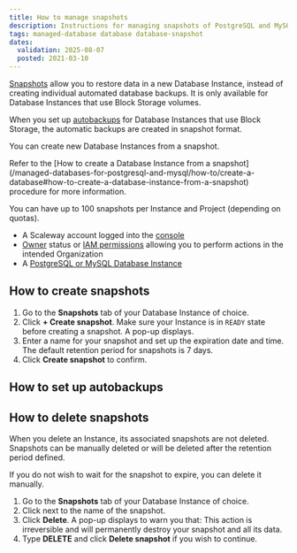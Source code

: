 ```yaml
---
title: How to manage snapshots
description: Instructions for managing snapshots of PostgreSQL and MySQL databases.
tags: managed-database database database-snapshot
dates:
  validation: 2025-08-07
  posted: 2021-03-10
---
```


[Snapshots](/managed-databases-for-postgresql-and-mysql/concepts/#database-snapshot) allow you to restore data in a new Database Instance, instead of creating individual automated database backups. It is only available for Database Instances that use Block Storage volumes.

When you set up [autobackups](/managed-databases-for-postgresql-and-mysql/how-to/manage-backups/) for Database Instances that use Block Storage, the automatic backups are created in snapshot format.

You can create new Database Instances from a snapshot.

<Message type="important">
  Refer to the [How to create a Database Instance from a snapshot](/managed-databases-for-postgresql-and-mysql/how-to/create-a-database#how-to-create-a-database-instance-from-a-snapshot) procedure for more information.
</Message>

You can have up to 100 snapshots per Instance and Project (depending on quotas).

<Requirements />

- A Scaleway account logged into the [console](https://console.scaleway.com)
- [Owner](/iam/concepts/#owner) status or [IAM permissions](/iam/concepts/#permission) allowing you to perform actions in the intended Organization
- A [PostgreSQL or MySQL Database Instance](/managed-databases-for-postgresql-and-mysql/quickstart/)

## How to create snapshots

1. Go to the **Snapshots** tab of your Database Instance of choice.
2. Click **+ Create snapshot**.
    <Message type="important">
      Make sure your Instance is in `READY` state before creating a snapshot.
    </Message>
    A pop-up displays.
3. Enter a name for your snapshot and set up the expiration date and time.
    <Message type="note">
      The default retention period for snapshots is 7 days.
    </Message>
4. Click **Create snapshot** to confirm.

## How to set up autobackups

<Autobackups />

## How to delete snapshots

When you delete an Instance, its associated snapshots are not deleted. Snapshots can be manually deleted or will be deleted after the retention period defined.

If you do not wish to wait for the snapshot to expire, you can delete it manually.

1. Go to the **Snapshots** tab of your Database Instance of choice.
2. Click <Icon name="more" /> next to the name of the snapshot.
3. Click **Delete**. A pop-up displays to warn you that:
    <Message type="important">
      This action is irreversible and will permanently destroy your snapshot and all its data.
    </Message>
4. Type **DELETE** and click **Delete snapshot** if you wish to continue.


